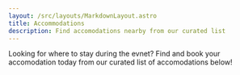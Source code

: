 ```yaml
---
layout: /src/layouts/MarkdownLayout.astro
title: Accommodations
description: Find accomodations nearby from our curated list
---
```


Looking for where to stay during the evnet? Find and book your accomodation today from our curated list of accomodations below!

